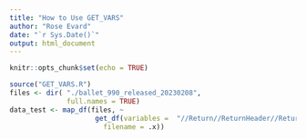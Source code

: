```yaml
---
title: "How to Use GET_VARS"
author: "Rose Evard"
date: "`r Sys.Date()`"
output: html_document
---
```


```r
knitr::opts_chunk$set(echo = TRUE)
```

```r
source("GET_VARS.R")
files <- dir( "./ballet_990_released_20230208",
              full.names = TRUE)
data_test <- map_df(files, ~
                     get_df(variables =  "//Return//ReturnHeader//ReturnTypeCd",
                       filename = .x)) 
```

